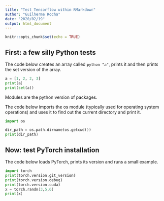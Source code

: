 ```yaml
---
title: "Test Tensorflow within RMarkdown"
author: "Guilherme Rocha"
date: "2020/02/19"
output: html_document
---
```


```r
knitr::opts_chunk$set(echo = TRUE)
```

## First: a few silly Python tests

The code below creates an array called ``python "a"``, prints it and then prints the set version of the array.

```python
a = [1, 2, 2, 3]
print(a)
print(set(a))
```

Modules are the python version of packages.

The code below imports the os module (typically used for operating system operations) and uses it to find out the current directory and print it.

```python
import os

dir_path = os.path.dirname(os.getcwd())
print(dir_path)
```

## Now: test PyTorch installation

The code below loads PyTorch, prints its version and runs a small example.

```python
import torch
print(torch.version.git_version)
print(torch.version.debug)
print(torch.version.cuda)
x = torch.randn(3,5,6)
print(x)
```
